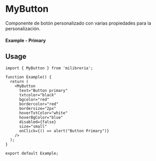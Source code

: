 
<Meta of={MyButtonStories} title="MyButton" />

# MyButton

Componente de botón personalizado con varias propiedades para la personalización.

#### Example - Primary

<Canvas of={MyButtonStories.Primary} />

## Usage

```tsx
import { MyButton } from 'milibreria';

function Example() {
  return (
    <MyButton
      text="Button primary"
      txtcolor="black"
      bgcolor="red"
      bordercolor="red"
      bordersize="2px"
      hoverTxtColor="white"
      hoverBgColor="blue"
      disabled={false}
      size="small"
      onClick={() => alert("Button Primary")}
    />
  );
}

export default Example;